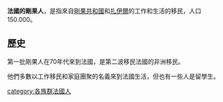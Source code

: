 {{unreferenced|time=2015-01-14T06:01:10+00:00}}
'''法國的剛果人'''，是指來自[[剛果共和國|剛果共和國]]和[[扎伊爾|扎伊爾]]的工作和生活的移民，人口150.000。

==歷史==
第一批剛果人在70年代來到法國，是第二波移民法國的非洲移民。

他們多數以工作移民和家庭團聚的名義來到法國生活，但也有一些人是留學生。

[[category:各族群法國人|category:各族群法國人]]